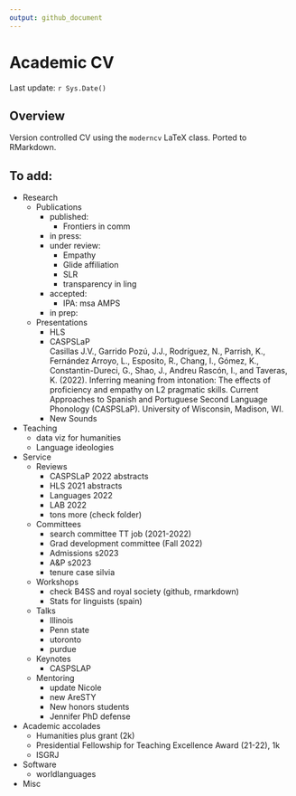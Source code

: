 ```yaml
---
output: github_document
---
```


# Academic CV

Last update: `r Sys.Date()`

## Overview

Version controlled CV using the `moderncv` LaTeX class. Ported to RMarkdown. 

## To add:

- Research
  - Publications
    - published: 
      - Frontiers in comm
    - in press: 
    - under review: 
      - Empathy
      - Glide affiliation
      - SLR
      - transparency in ling
    - accepted: 
      - IPA: msa AMPS
    - in prep: 
  - Presentations
    - HLS
    - CASPSLaP  
    Casillas J.V., Garrido Pozú, J.J., Rodríguez, N., Parrish, K., Fernández Arroyo, L., Esposito, R., Chang, I., Gómez, K., Constantin-Dureci, G., Shao, J., Andreu Rascón, I., and Taveras, K. (2022). Inferring meaning from intonation: The effects of proficiency and empathy on L2 pragmatic skills. Current Approaches to Spanish and Portuguese Second Language Phonology (CASPSLaP). University of Wisconsin, Madison, WI.
    - New Sounds
- Teaching
  - data viz for humanities
  - Language ideologies
- Service
  - Reviews
    - CASPSLaP 2022 abstracts
    - HLS 2021 abstracts
    - Languages 2022
    - LAB 2022
    - tons more (check folder)
  - Committees
    - search committee TT job (2021-2022)
    - Grad development committee (Fall 2022)
    - Admissions s2023
    - A&P s2023
    - tenure case silvia
  - Workshops
    - check B4SS and royal society (github, rmarkdown)
    - Stats for linguists (spain)
  - Talks
    - Illinois
    - Penn state
    - utoronto
    - purdue
  - Keynotes
    - CASPSLAP
  - Mentoring
    - update Nicole
    - new AreSTY
    - New honors students
    - Jennifer PhD defense
- Academic accolades
  - Humanities plus grant (2k)
  - Presidential Fellowship for Teaching Excellence Award (21-22), 1k
  - ISGRJ
- Software
  - worldlanguages
- Misc
